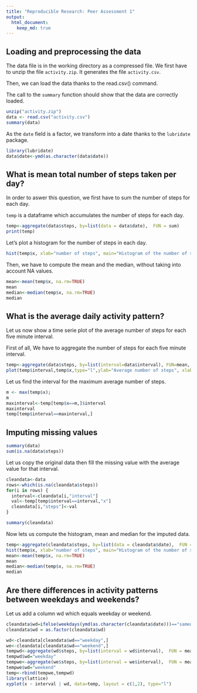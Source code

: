 ```yaml
---
title: "Reproducible Research: Peer Assessment 1"
output: 
  html_document:
    keep_md: true
---
```



## Loading and preprocessing the data

The data file is in the working directory as a compressed file. We first have to unzip the file `activity.zip`.
It generates the file `activity.csv`.

Then, we can load the data thanks to the read.csv() command.

The call to the `summary` function should show that the data are correctly loaded.

```r
unzip("activity.zip")
data <- read.csv("activity.csv")
summary(data)
```

As the `date` field is a factor, we transform into a date thanks to the `lubridate` package.

```r
library(lubridate)
data$date<-ymd(as.character(data$date))
```

## What is mean total number of steps taken per day?

In order to aswer this question, we first have to sum the number of steps for each day.

`temp` is a dataframe which accumulates the number of steps for each day.
```r
temp<-aggregate(data$steps, by=list(data = data$date),  FUN = sum)
print(temp)
```

Let's plot a histogram for the number of steps in each day.
```r
hist(temp$x, xlab="number of steps", main="Histogram of the number of steps by day")
```


Then, we have to compute the mean and the median, without taking into account NA values.
```r
mean<-mean(temp$x, na.rm=TRUE)
mean
median<-median(temp$x, na.rm=TRUE)
median
```


## What is the average daily activity pattern?

Let us now show a time serie plot of the average number of steps for each five minute interval.

First of all, We have to aggregate the number of steps for each five minute interval.

```r
temp<-aggregate(data$steps, by=list(interval=data$interval), FUN=mean, na.rm = TRUE)
plot(temp$interval,temp$x,type="l",ylab="Average number of steps", xlab="Five minute interval of the day")
```

Let us find the interval for the maximum average number of steps.

```r
m <- max(temp$x);
m
maxinterval<-temp[temp$x==m,]$interval
maxinterval
temp[temp$interval==maxinterval,]
```


## Imputing missing values

```r
summary(data)
sum(is.na(data$steps))
```

Let us copy the original data then fill the missing value with the average value for that interval. 

```r
cleandata<-data
rows<-which(is.na(cleandata$steps))
for(i in rows) {
  interval<-cleandata[i,"interval"]
  val<-temp[temp$interval==interval,"x"]
  cleandata[i,"steps"]<-val
}

summary(cleandata)
```

Now lets us compute the histogram, mean and median for the imputed data.

```r
temp<-aggregate(cleandata$steps, by=list(data = cleandata$date),  FUN = sum)
hist(temp$x, xlab="number of steps", main="Histogram of the number of steps by day")
mean<-mean(temp$x, na.rm=TRUE)
mean
median<-median(temp$x, na.rm=TRUE)
median
```

## Are there differences in activity patterns between weekdays and weekends?

Let us add a column wd which equals weekday or weekend.

```r
cleandata$wd=ifelse(weekdays(ymd(as.character(cleandata$date)))=="samedi"|weekdays(ymd(as.character(cleandata$date)))=="dimanche","weekend","weekday")
cleandata$wd = as.factor(cleandata$wd)

wd<-cleandata[cleandata$wd=="weekday",]
we<-cleandata[cleandata$wd=="weekend",]
tempwd<-aggregate(wd$steps, by=list(interval = wd$interval),  FUN = mean, na.rm=TRUE)
tempwd$wd="weekday"
tempwe<-aggregate(we$steps, by=list(interval = we$interval),  FUN = mean, na.rm=TRUE)
tempwe$wd="weekend"
temp<-rbind(tempwe,tempwd)
library(lattice)
xyplot(x ~ interval | wd, data=temp, layout = c(1,2), type="l")
```